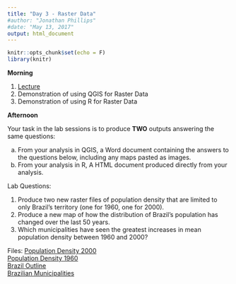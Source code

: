 ```yaml
---
title: "Day 3 - Raster Data"
#author: "Jonathan Phillips"
#date: "May 13, 2017"
output: html_document
---
```


<style>
.column-left{
  float: left;
  width: 50%;
  text-align: left;
}
.column-right{
  float: right;
  width: 50%;
  text-align: right;
}
</style>

```r
knitr::opts_chunk$set(echo = F)
library(knitr)
```

**Morning**

1. [Lecture](https://jonnyphillips.github.io/Intro_Spatial/Day_3/Slides_Day_3_v4.html)
3. Demonstration of using QGIS for Raster Data
4. Demonstration of using R for Raster Data

**Afternoon**

Your task in the lab sessions is to produce **TWO** outputs answering the same questions:

a. From your analysis in QGIS, a Word document containing the answers to the questions below, including any maps pasted as images.
b. From your analysis in R, A HTML document produced directly from your analysis.

Lab Questions: 

1. Produce two new raster files of population density that are limited to only Brazil's territory (one for 1960, one for 2000).   
1. Produce a new map of how the distribution of Brazil’s population has changed over the last 50 years.  
2. Which municipalities have seen the greatest increases in mean population density between 1960 and 2000?   
  
Files:
[Population Density 2000](https://jonnyphillips.github.io/Intro_Spatial/Day_3/Data/lacpopd00.tif/lacpopd00.tif)  
[Population Density 1960](https://jonnyphillips.github.io/Intro_Spatial/Day_3/Data/lacpopd60.tif/lacpopd60.tif)  
[Brazil Outline](https://jonnyphillips.github.io/Intro_Spatial/Day_3/Data/Br_Outline.zip)  
[Brazilian Municipalities](https://jonnyphillips.github.io/Intro_Spatial/Day_3/Data/municipalities.zip)   

